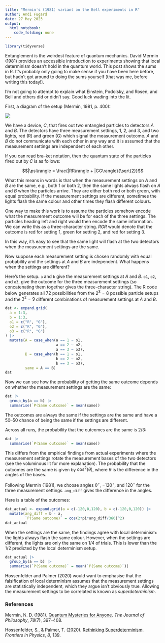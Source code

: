 ```yaml
---
title: "Mermin's (1981) variant on the Bell experiments in R"
author: Andi Fugard
date: 27 May 2023
output: 
  html_notebook: 
    code_folding: none
---
```


```r
library(tidyverse)
```


Entanglement is the weirdest feature of quantum mechanics. David Mermin (1981) provides an accessible introduction to experiments showing that local determinism doesn't hold in the quantum world. This post shows the sums in R. It's probably only going to make sense if you have been here before, but hadn't got around to doing the sums yourself (that was me, before writing this today!).

I'm not going to attempt to explain what Einstein, Podolsky, and Rosen, and Bell and others did or didn't say. Good luck wading into the lit.

First, a diagram of the setup (Mermin, 1981, p. 400):

![](mermin_device.png)


We have a device, *C*, that fires out two entangled particles to detectors *A* and *B*. The detectors have three measurement settings, 1, 2, and 3, and two lights, red (R) and green (G) which signal the measurement outcome. *A* and *B* do not communicate with each other in any way and it is assumed that the measurement settings are independent of each other.

If you can read bra--ket notation, then the quantum state of the particles fired out by *C* is as follows:


$$|\psi\rangle = \frac{|RR\rangle + |GG\rangle}{\sqrt{2}}$$

What this means in words is that when the measurement settings on *A* and *B* are the same, e.g., both 1 or both 2, then the same lights always flash on *A* and *B* when the particles arrive. They are either both red or both green, with equal probability. If the measurement settings are different, sometimes the lights flash the same colour and other times they flash different colours.

One way to make this work is to assume the particles somehow encode what the measurement outcome will be for each of the three settings. The particles heading left and right would then encode the same information. We can write this as a three-character string. *RGR* would denote that the outcome is red for setting 1, green for setting 2, and red for setting 3.

In this way, it's easy to see that the same light will flash at the two detectors when the measurement settings are the same.

Now suppose each measurement setting is chosen randomly with equal probability and the settings at *A* and *B* are independent. What happens when the settings are different?

Here's the setup. `a` and `b` give the measurement settings at *A* and *B*. `o1`, `o2`, and `o3`, give the outcome for the three measurement settings (so concatenating them together gives the three-character string). The R code below generates all 72 possibilities from the $2^3 = 8$ possible particle setups and the $3^2 = 9$ different combinations of measurement settings at *A* and *B*.

```r
dat <- expand.grid(
  a = 1:3,
  b = 1:3,
  o1 = c("R", "G"),
  o2 = c("R", "G"),
  o3 = c("R", "G")
) |>
  mutate(A = case_when(a == 1 ~ o1,
                       a == 2 ~ o2,
                       a == 3 ~ o3),
         B = case_when(b == 1 ~ o1,
                       b == 2 ~ o2,
                       b == 3 ~ o3),
         same = A == B)
dat
```

Now we can see how the probability of getting the same outcome depends on whether the measurement settings are the same:

```r
dat |>
  group_by(a == b) |>
  summarise(`P(Same outcome)` = mean(same))
```

The outcomes are always the same if the settings are the same and have a 50--50 chance of being the same if the settings are different.

Across all runs, the probability that the outcomes are the same is $2/3$:

```r
dat |>
  summarise(`P(Same outcome)` = mean(same))
```

This differs from the empirical findings from actual experiments where the measurement settings rotate the measurement bases of the two detectors (see the voluminous lit for more explanation). The probability that the outcomes are the same is given by $\cos^2(\theta)$, where $\theta$ is the difference in the angles of the bases.

Following Mermin (1981), we choose angles $0^{\circ}$, $-120^{\circ}$, and $120^{\circ}$ for the three measurement settings. `ang_diff` gives the difference in the angles.

Here is a table of the outcomes:

```r
dat_actual <- expand.grid(a = c(-120,0,120), b = c(-120,0,120)) |>
  mutate(ang_diff = b - a,
         `P(Same outcome)` = cos(2*pi*ang_diff/360)^2)
dat_actual
```

When the settings are the same, the findings agree with local determinism: the lights always flash the same colour. However, when the settings are different, the lights are only the same on $1/4$ of trials. This is lower than the $1/2$ predicted by the local determinism setup.

```r
dat_actual |>
  group_by(a == b) |>
  summarise(`P(Same outcome)` = mean(`P(Same outcome)`))
```

Hossenfelder and Palmer (2020) would want to emphasise that the falsification of local determinism assumes that the measurement settings are statistically independent, which they argue isn't obviously true. Allowing the measurement settings to be correlated is known as *superdeterminism*.


### References

Mermin, N. D. (1981). [Quantum Mysteries for Anyone](https://www.jstor.org/stable/2026482). *The Journal of Philosophy*, *78*(7), 397--408.

Hossenfelder, S., & Palmer, T. (2020). [Rethinking Superdeterminism](https://doi.org/10.3389/fphy.2020.00139). *Frontiers in Physics*, *8*, 139.




